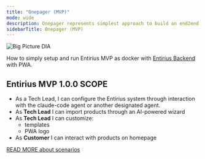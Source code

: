```yaml
---
title: "Onepager (MVP)"
mode: wide
description: Onepager represents simplest approach to build an end2end working platform with Entirius tech stack.
sidebarTitle: Onepager (MVP)
---
```


![Big Picture DIA](/images/entirius-base-MVP.drawio.svg)

How to simply setup and run Entirius MVP as docker with [Entirius Backend](/development/services/entirius-backend/index) with PWA.

## Entirius MVP 1.0.0 SCOPE

- As a Tech Lead, I can configure the Entirius system through interaction with the claude-code agent or another designated agent.
- As **Tech Lead** I can import products through an AI-powered wizard
- As **Tech Lead** I can customize:
  - templates
  - PWA logo
- As **Customer** I can interact with products on homepage

[READ MORE about scenarios](/get-started/index)
